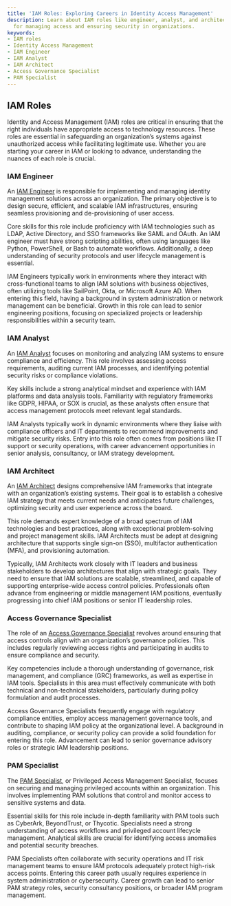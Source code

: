 ```yaml
---
title: 'IAM Roles: Exploring Careers in Identity Access Management'
description: Learn about IAM roles like engineer, analyst, and architect, crucial
  for managing access and ensuring security in organizations.
keywords:
- IAM roles
- Identity Access Management
- IAM Engineer
- IAM Analyst
- IAM Architect
- Access Governance Specialist
- PAM Specialist
---
```


## IAM Roles

Identity and Access Management (IAM) roles are critical in ensuring that the right individuals have appropriate access to technology resources. These roles are essential in safeguarding an organization’s systems against unauthorized access while facilitating legitimate use. Whether you are starting your career in IAM or looking to advance, understanding the nuances of each role is crucial.

### IAM Engineer

An [IAM Engineer](career/profile/roles/iam_roles/iam_engineer) is responsible for implementing and managing identity management solutions across an organization. The primary objective is to design secure, efficient, and scalable IAM infrastructures, ensuring seamless provisioning and de-provisioning of user access.

Core skills for this role include proficiency with IAM technologies such as LDAP, Active Directory, and SSO frameworks like SAML and OAuth. An IAM engineer must have strong scripting abilities, often using languages like Python, PowerShell, or Bash to automate workflows. Additionally, a deep understanding of security protocols and user lifecycle management is essential.

IAM Engineers typically work in environments where they interact with cross-functional teams to align IAM solutions with business objectives, often utilizing tools like SailPoint, Okta, or Microsoft Azure AD. When entering this field, having a background in system administration or network management can be beneficial. Growth in this role can lead to senior engineering positions, focusing on specialized projects or leadership responsibilities within a security team.

### IAM Analyst

An [IAM Analyst](career/profile/roles/iam_roles/iam_analyst) focuses on monitoring and analyzing IAM systems to ensure compliance and efficiency. This role involves assessing access requirements, auditing current IAM processes, and identifying potential security risks or compliance violations.

Key skills include a strong analytical mindset and experience with IAM platforms and data analysis tools. Familiarity with regulatory frameworks like GDPR, HIPAA, or SOX is crucial, as these analysts often ensure that access management protocols meet relevant legal standards.

IAM Analysts typically work in dynamic environments where they liaise with compliance officers and IT departments to recommend improvements and mitigate security risks. Entry into this role often comes from positions like IT support or security operations, with career advancement opportunities in senior analysis, consultancy, or IAM strategy development.

### IAM Architect

An [IAM Architect](career/profile/roles/iam_roles/iam_architect) designs comprehensive IAM frameworks that integrate with an organization’s existing systems. Their goal is to establish a cohesive IAM strategy that meets current needs and anticipates future challenges, optimizing security and user experience across the board.

This role demands expert knowledge of a broad spectrum of IAM technologies and best practices, along with exceptional problem-solving and project management skills. IAM Architects must be adept at designing architecture that supports single sign-on (SSO), multifactor authentication (MFA), and provisioning automation.

Typically, IAM Architects work closely with IT leaders and business stakeholders to develop architectures that align with strategic goals. They need to ensure that IAM solutions are scalable, streamlined, and capable of supporting enterprise-wide access control policies. Professionals often advance from engineering or middle management IAM positions, eventually progressing into chief IAM positions or senior IT leadership roles.

### Access Governance Specialist

The role of an [Access Governance Specialist](career/profile/roles/iam_roles/access_governance_specialist) revolves around ensuring that access controls align with an organization’s governance policies. This includes regularly reviewing access rights and participating in audits to ensure compliance and security.

Key competencies include a thorough understanding of governance, risk management, and compliance (GRC) frameworks, as well as expertise in IAM tools. Specialists in this area must effectively communicate with both technical and non-technical stakeholders, particularly during policy formulation and audit processes.

Access Governance Specialists frequently engage with regulatory compliance entities, employ access management governance tools, and contribute to shaping IAM policy at the organizational level. A background in auditing, compliance, or security policy can provide a solid foundation for entering this role. Advancement can lead to senior governance advisory roles or strategic IAM leadership positions.

### PAM Specialist

The [PAM Specialist](career/profile/roles/iam_roles/pam_specialist), or Privileged Access Management Specialist, focuses on securing and managing privileged accounts within an organization. This involves implementing PAM solutions that control and monitor access to sensitive systems and data.

Essential skills for this role include in-depth familiarity with PAM tools such as CyberArk, BeyondTrust, or Thycotic. Specialists need a strong understanding of access workflows and privileged account lifecycle management. Analytical skills are crucial for identifying access anomalies and potential security breaches.

PAM Specialists often collaborate with security operations and IT risk management teams to ensure IAM protocols adequately protect high-risk access points. Entering this career path usually requires experience in system administration or cybersecurity. Career growth can lead to senior PAM strategy roles, security consultancy positions, or broader IAM program management.